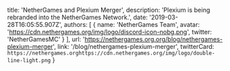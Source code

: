   title: 'NetherGames and Plexium Merger',
  description: 'Plexium is being rebranded into the NetherGames Network.',
  date: '2019-03-28T16:05:55.907Z',
  authors: [
    {
      name: 'NetherGames Team',
      avatar: 'https://cdn.nethergames.org/img/logo/discord-icon-nobg.png',
      twitter: 'NetherGamesMC'
    }
  ],
  url: 'https://nethergames.org.org/blog/nethergames-plexium-merger',
  link: '/blog/nethergames-plexium-merger',
  twitterCard: `https://nethergames.orghttps://cdn.nethergames.org/img/logo/double-line-light.png`
}

